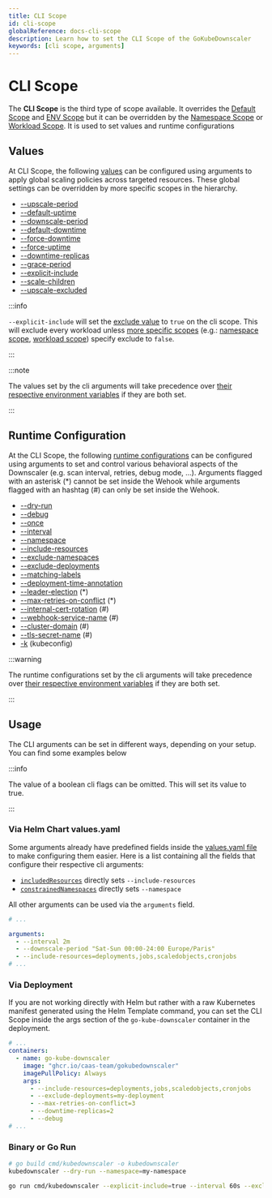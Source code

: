 ```yaml
---
title: CLI Scope
id: cli-scope
globalReference: docs-cli-scope
description: Learn how to set the CLI Scope of the GoKubeDownscaler
keywords: [cli scope, arguments]
---
```



# CLI Scope

The **CLI Scope** is the third type of scope available.
It overrides the [Default Scope](ref:docs-default-scope) and [ENV Scope](ref:docs-env-scope) but it can be overridden
by the [Namespace Scope](ref:docs-namespace-scope) or [Workload Scope](ref:docs-workload-scope).
It is used to set values and runtime configurations

<HierarchyDiagram highlight="c" />

## Values

At CLI Scope, the following [values](ref:docs-values)
can be configured using arguments to apply global scaling policies across targeted resources.
These global settings can be overridden by more specific scopes in the hierarchy.

- [--upscale-period](ref:docs-values#upscale-period)
- [--default-uptime](ref:docs-values#uptime)
- [--downscale-period](ref:docs-values#downscale-period)
- [--default-downtime](ref:docs-values#downtime)
- [--force-downtime](ref:docs-values#force-downtime)
- [--force-uptime](ref:docs-values#force-uptime)
- [--downtime-replicas](ref:docs-values#downscale-replicas)
- [--grace-period](ref:docs-values#grace-period)
- [--explicit-include](ref:docs-values#exclude)
- [--scale-children](ref:docs-values#scale-children)
- [--upscale-excluded](ref:docs-values#upscale-excluded)

:::info

`--explicit-include` will set the [exclude value](ref:docs-values#exclude) to `true` on the cli scope.
This will exclude every workload unless [more specific scopes](ref:docs-scopes-and-scaling) (e.g.: [namespace scope](ref:docs-namespace-scope),
[workload scope](ref:docs-workload-scope)) specify exclude to `false`.

:::

:::note

The values set by the cli arguments
will take precedence over [their respective environment variables](ref:docs-env-scope#values)
if they are both set.

:::

## Runtime Configuration

At the CLI Scope, the following [runtime configurations](ref:docs-runtime-configuration) can be configured using arguments
to set and control various behavioral aspects of the Downscaler (e.g. scan interval, retries, debug mode, ...).
Arguments flagged with an asterisk (\*) cannot be set inside the Wehook while arguments flagged with an hashtag (#) can only be set inside the
Wehook.

- [--dry-run](ref:docs-runtime-configuration#dry-run)
- [--debug](ref:docs-runtime-configuration#debug)
- [--once](ref:docs-runtime-configuration#once)
- [--interval](ref:docs-runtime-configuration#interval)
- [--namespace](ref:docs-runtime-configuration#namespace)
- [--include-resources](ref:docs-runtime-configuration#include-resources)
- [--exclude-namespaces](ref:docs-runtime-configuration#exclude-namespaces)
- [--exclude-deployments](ref:docs-runtime-configuration#exclude-deployments)
- [--matching-labels](ref:docs-runtime-configuration#matching-labels)
- [--deployment-time-annotation](ref:docs-runtime-configuration#time-annotation)
- [--leader-election](ref:docs-runtime-configuration#leader-election) (\*)
- [--max-retries-on-conflict](ref:docs-runtime-configuration#max-retries-on-conflict) (\*)
- [--internal-cert-rotation](ref:docs-runtime-configuration#internal-cert-rotation) (#)
- [--webhook-service-name](ref:docs-runtime-configuration#webhook-service-name) (#)
- [--cluster-domain](ref:docs-runtime-configuration#cluster-domain) (#)
- [--tls-secret-name](ref:docs-runtime-configuration#tls-secret-name) (#)
- [-k](ref:docs-runtime-configuration#kubeconfig) (kubeconfig)

:::warning

The runtime configurations set by the cli arguments
will take precedence over [their respective environment variables](ref:docs-env-scope#runtime-configuration) if they are both set.

:::

## Usage

The CLI arguments can be set in different ways, depending on your setup.
You can find some examples below

:::info

The value of a boolean cli flags can be omitted.
This will set its value to true.

:::

### Via Helm Chart values.yaml

Some arguments already have predefined fields inside the [values.yaml file](repo:deployments/chart/values.yaml)
to make configuring them easier.
Here is a list containing all the fields that configure their respective cli arguments:

- [`includedResources`](ref:docs-helm-included-resources) directly sets `--include-resources`
- [`constrainedNamespaces`](ref:docs-helm-constrained-namespaces) directly sets `--namespace`

All other arguments can be used via the `arguments` field.

```yaml title="values.yaml"
# ...

arguments:
  - --interval 2m
  - --downscale-period "Sat-Sun 00:00-24:00 Europe/Paris"
  - --include-resources=deployments,jobs,scaledobjects,cronjobs
# ...
```

### Via Deployment

If you are not working directly with Helm but rather with a raw Kubernetes manifest generated using the Helm Template command,
you can set the CLI Scope inside the args section of the `go-kube-downscaler` container in the deployment.

```yaml title="Deployment"
# ...
containers:
  - name: go-kube-downscaler
    image: "ghcr.io/caas-team/gokubedownscaler"
    imagePullPolicy: Always
    args:
      - --include-resources=deployments,jobs,scaledobjects,cronjobs
      - --exclude-deployments=my-deployment
      - --max-retries-on-conflict=3
      - --downtime-replicas=2
      - --debug
# ...
```

### Binary or Go Run

```bash
# go build cmd/kubedownscaler -o kubedownscaler
kubedownscaler --dry-run --namespace=my-namespace
```

```bash
go run cmd/kubedownscaler --explicit-include=true --interval 60s --exclude-namespaces "kube-.*"
```

